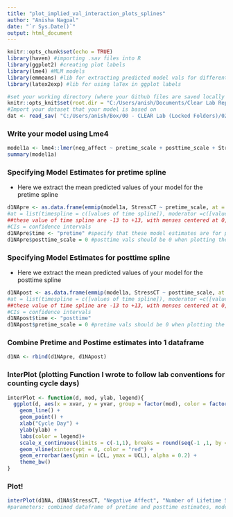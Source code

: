 ```yaml
---
title: "plot_implied_val_interaction_plots_splines"
author: "Anisha Nagpal"
date: "`r Sys.Date()`"
output: html_document
---
```

```r
knitr::opts_chunk$set(echo = TRUE)
library(haven) #importing .sav files into R
library(ggplot2) #creating plot labels
library(lme4) #MLM models 
library(emmeans) #lib for extracting predicted model vals for different implied interaction vals
library(latex2exp) #lib for using laTex in ggplot labels 

#set your working directory (where your Github files are saved locally on your computer)
knitr::opts_knit$set(root.dir = "C:/Users/anish/Documents/Clear Lab Repositories/code_templates_AN")
#Import your dataset that your model is based on
dat <- read_sav( "C:/Users/anish/Box/00 - CLEAR Lab (Locked Folders)/02 - Data Management, Analysis, and Papers/Studies_Projects/CLEARCOMBINED_projects/CLEAR23_STRAIN/02_code_dataedits_output/STRAIN23_merged_data_prepped.sav")
```


### Write your model using Lme4 

```r
model1a <- lme4::lmer(neg_affect ~ pretime_scale + posttime_scale + StressCT + age_z + SSRI + StressCT:pretime_scale + StressCT:posttime_scale + SSRI:pretime_scale + SSRI:posttime_scale + (1 + pretime_scale |id), data = dat, REML = TRUE)
summary(model1a)
```

### Specifying Model Estimates for pretime spline

- Here we extract the mean predicted values of your model for the pretime spline 

```r
d1NApre <- as.data.frame(emmip(model1a, StressCT ~ pretime_scale, at = list(pretime_scale = seq(-1, 0, by = (1/13)), StressCT = c(4, 44, 73) ), CIs =TRUE, plotit = FALSE)) 
#at = list(timespline = c([values of time spline]), moderator =c([values of continous mod that you want to plot]))
##these value of time spline are -13 to +13, with menses centered at 0, and then scaled, so divided by 13. Therefore the pretime spline ranges from -1 to 0
#CIs = confidence intervals 
d1NApre$time <- "pretime" #specify that these model estimates are for pretime spline, by adding a string "pretime"
d1NApre$posttime_scale = 0 #posttime vals should be 0 when plotting the pretime spline 

```

### Specifying Model Estimates for posttime spline

- Here we extract the mean predicted values of your model for the posttime spline 

```r
d1NApost <- as.data.frame(emmip(model1a, StressCT ~ posttime_scale, at = list(posttime_scale = seq(0,1, by = (1/13)), StressCT = c(4, 44, 73) ), CIs =TRUE, plotit = FALSE)) 
#at = list(timespline = c([values of time spline]), moderator =c([values of continous mod that you want to plot]))
##these value of time spline are -13 to +13, with menses centered at 0, and then scaled, so divided by 13. Therefore the posttime spline ranges from 0 to 1
#CIs = confidence intervals 
d1NApost$time <- "posttime"
d1NApost$pretime_scale = 0 #pretime vals should be 0 when plotting the posttime spline 
```

### Combine Pretime and Postime estimates into 1 dataframe 

```r
d1NA <- rbind(d1NApre, d1NApost)
```

### InterPlot (plotting Function I wrote to follow lab conventions for counting cycle days) 

```r
interPlot <- function(d, mod, ylab, legend){
  ggplot(d, aes(x = xvar, y = yvar, group = factor(mod), color = factor(mod))) + 
    geom_line() +
    geom_point() + 
    xlab("Cycle Day") +
    ylab(ylab) + 
    labs(color = legend)+
    scale_x_continuous(limits = c(-1,1), breaks = round(seq(-1 ,1, by = (1/13)), 2), labels=c("-13", "-12", "-11", "-10", "-9", "-8", "-7", "-6", "-5", "-4", "-3", "-2", "-1", "1", "2", "3", "4", "5", "6", "7", "8", "9", "10", "11", "12", "13", "14"))+
    geom_vline(xintercept = 0, color = "red") +
    geom_errorbar(aes(ymin = LCL, ymax = UCL), alpha = 0.2) +
    theme_bw()
}

```

### Plot!

```r
interPlot(d1NA, d1NA$StressCT, "Negative Affect", "Number of Lifetime Stressors")
#parameters: combined dataframe of pretime and posttime estimates, moderator from dataframe of pretime and posttime estimates, xlab name, legend title 
```









